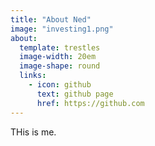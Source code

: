 ```yaml
---
title: "About Ned"
image: "investing1.png" 
about: 
  template: trestles
  image-width: 20em
  image-shape: round
  links: 
    - icon: github
      text: github page
      href: https://github.com
---
```


THis is me.
